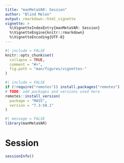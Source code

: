 ```yaml
---
title: "manMetaVAR: Session"
author: "Blind Melon"
output: rmarkdown::html_vignette
vignette: >
  %\VignetteIndexEntry{manMetaVAR: Session}
  %\VignetteEngine{knitr::rmarkdown}
  %\VignetteEncoding{UTF-8}
---
```


```r
#| include = FALSE
knitr::opts_chunk$set(
  collapse = TRUE,
  comment = "#>",
  fig.path = "man/figures/vignettes-"
)
```

```r
#| include = FALSE
if (!require("remotes")) install.packages("remotes")
# TODO: add packages and versions used here
remotes::install_version(
  package = "MASS",
  version = "7.3-58.1"
)
```

```r
#| message = FALSE
library(manMetaVAR)
```

# Session

```r
sessionInfo()
```
